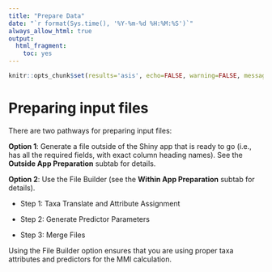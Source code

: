 ```yaml
---
title: "Prepare Data"
date: "`r format(Sys.time(), '%Y-%m-%d %H:%M:%S')`"
always_allow_html: true
output:
  html_fragment:
    toc: yes
---
```


```r
knitr::opts_chunk$set(results='asis', echo=FALSE, warning=FALSE, message = FALSE)
```

# Preparing input files

There are two pathways for preparing input files:

**Option 1**: Generate a file outside of the Shiny app that is ready to go (i.e., has all the required fields, with exact column heading names). See the **Outside App Preparation** subtab for details.

**Option 2**: Use the File Builder (see the **Within App Preparation** subtab for details).

-   Step 1: Taxa Translate and Attribute Assignment

-   Step 2: Generate Predictor Parameters

-   Step 3: Merge Files

Using the File Builder option ensures that you are using proper taxa attributes and predictors for the MMI calculation.

